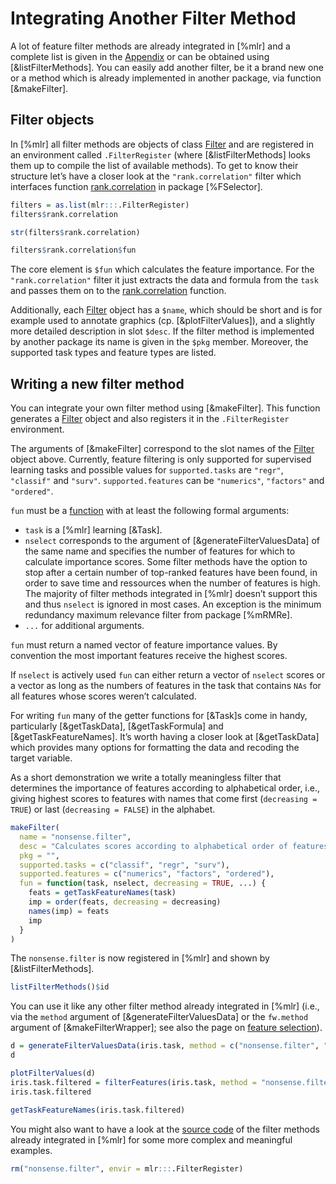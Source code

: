 # Integrating Another Filter Method

A lot of feature filter methods are already integrated in [%mlr] and a complete list is given
in the [Appendix](filter_methods.md) or can be obtained using [&listFilterMethods].
You can easily add another filter, be it a brand new one or a method which is already
implemented in another package, via function [&makeFilter].


## Filter objects
In [%mlr] all filter methods are objects of class [Filter](&makeFilter) and are registered
in an environment called `.FilterRegister`
(where [&listFilterMethods] looks them up to compile the list of available methods).
To get to know their structure let's have a closer look at the `"rank.correlation"` filter
which interfaces function [rank.correlation](&FSelector::correlation) in package [%FSelector].

```r
filters = as.list(mlr:::.FilterRegister)
filters$rank.correlation

str(filters$rank.correlation)

filters$rank.correlation$fun
```

The core element is `$fun` which calculates the feature importance.
For the `"rank.correlation"` filter it just extracts the data and formula from the `task`
and passes them on to the [rank.correlation](&FSelector::correlation) function.

Additionally, each [Filter](&makeFilter) object has a `$name`, which should be short and is
for example used to annotate graphics (cp. [&plotFilterValues]), and a slightly more detailed
description in slot `$desc`.
If the filter method is implemented by another package its name is given in the `$pkg` member.
Moreover, the supported task types and feature types are listed.


## Writing a new filter method
You can integrate your own filter method using [&makeFilter]. This function generates a
[Filter](&makeFilter) object and also registers it in the `.FilterRegister` environment.

The arguments of [&makeFilter] correspond to the slot names of the [Filter](&makeFilter)
object above.
Currently, feature filtering is only supported for supervised learning tasks and possible
values for `supported.tasks` are `"regr"`, `"classif"` and `"surv"`.
`supported.features` can be `"numerics"`, `"factors"` and `"ordered"`.

`fun` must be a [function](&base::function) with at least the following formal arguments:

* `task` is a [%mlr] learning [&Task].
* `nselect` corresponds to the argument of [&generateFilterValuesData] of the same name and
  specifies the number of features for which to calculate importance scores.
  Some filter methods have the option to stop after a certain number of top-ranked features
  have been found, in order to save time and ressources when the number of features is high.
  The majority of filter methods integrated in [%mlr] doesn't support this and thus
  `nselect` is ignored in most cases.
  An exception is the minimum redundancy maximum relevance filter from package [%mRMRe].
* `...` for additional arguments.

`fun` must return a named vector of feature importance values.
By convention the most important features receive the highest scores.

If `nselect` is actively used `fun` can either return a vector of `nselect` scores or
a vector as long as the numbers of features in the task that contains `NAs` for all
features whose scores weren't calculated.

For writing `fun` many of the getter functions for [&Task]s come in handy,
particularly [&getTaskData], [&getTaskFormula] and [&getTaskFeatureNames].
It's worth having a closer look at [&getTaskData] which provides many options for
formatting the data and recoding the target variable.

As a short demonstration we write a totally meaningless filter that determines the
importance of features according to alphabetical order, i.e., giving highest scores to
features with names that come first (`decreasing = TRUE`) or last (`decreasing = FALSE`)
in the alphabet.

```r
makeFilter(
  name = "nonsense.filter",
  desc = "Calculates scores according to alphabetical order of features",
  pkg = "",
  supported.tasks = c("classif", "regr", "surv"),
  supported.features = c("numerics", "factors", "ordered"),
  fun = function(task, nselect, decreasing = TRUE, ...) {
    feats = getTaskFeatureNames(task)
    imp = order(feats, decreasing = decreasing)
    names(imp) = feats
    imp
  }
)
```

The `nonsense.filter` is now registered in [%mlr] and shown by [&listFilterMethods].

```r
listFilterMethods()$id
```

You can use it like any other filter method already integrated in [%mlr] (i.e., via the
`method` argument of [&generateFilterValuesData] or the `fw.method` argument of
[&makeFilterWrapper]; see also the page on [feature selection](feature_selection.md)).

```r
d = generateFilterValuesData(iris.task, method = c("nonsense.filter", "anova.test"))
d

plotFilterValues(d)
iris.task.filtered = filterFeatures(iris.task, method = "nonsense.filter", abs = 2)
iris.task.filtered

getTaskFeatureNames(iris.task.filtered)
```

You might also want to have a look at the
[source code](https://github.com/mlr-org/mlr/blob/master/R/Filter.R#L95)
of the filter methods already integrated in [%mlr] for some more complex and meaningful
examples.

```r
rm("nonsense.filter", envir = mlr:::.FilterRegister)
```
